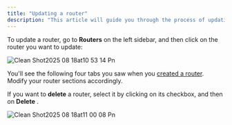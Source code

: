 ```yaml
---
title: "Updating a router"
description: "This article will guide you through the process of updating an existing router"
---
```


To update a router, go to **Routers** on the left sidebar, and then click on the router you want to update:

![Clean Shot2025 08 18at10 53 14 Pn](/images/CleanShot2025-08-18at10.53.14.png)

You'll see the following four tabs you saw when you [created a router](#). Modify your router sections accordingly.

If you want to **delete** a router, select it by clicking on its checkbox, and then on <Icon icon="trash-can" />**Delete** .

![Clean Shot2025 08 18at11 00 08 Pn](/images/CleanShot2025-08-18at11.00.08.png)